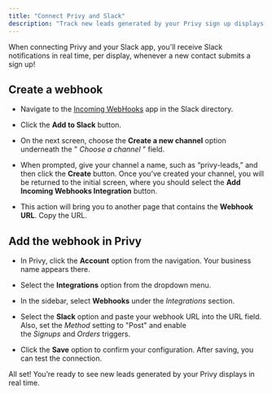 ```yaml
---
title: "Connect Privy and Slack"
description: "Track new leads generated by your Privy sign up displays in real-time."
---
```


When connecting Privy and your Slack app, you'll receive Slack notifications in real time, per display, whenever a new contact submits a sign up!

## Create a webhook

* Navigate to the [Incoming WebHooks](https://privy.slack.com/apps/A0F7XDUAZ-incoming-webhooks?next_id=0) app in the Slack directory. 

* Click the **Add to Slack** button. 



* On the next screen, choose the **Create a new channel** option underneath the " *Choose a channel* " field. 



* When prompted, give your channel a name, such as “privy-leads,” and then click the **Create** button. Once you’ve created your channel, you will be returned to the initial screen, where you should select the **Add Incoming Webhooks Integration** button.



* This action will bring you to another page that contains the **Webhook URL**. Copy the URL. 



## Add the webhook in Privy

* In Privy, click the **Account** option from the navigation. Your business name appears there. 

* Select the **Integrations** option from the dropdown menu. 

* In the sidebar, select **Webhooks** under the *Integrations* section. 

* Select the **Slack** option and paste your webhook URL into the URL field. Also, set the *Method* setting to "Post" and enable the *Signups* and *Orders* triggers. 



* Click the **Save** option to confirm your configuration. After saving, you can test the connection. 



All set! You’re ready to see new leads generated by your Privy displays in real time.